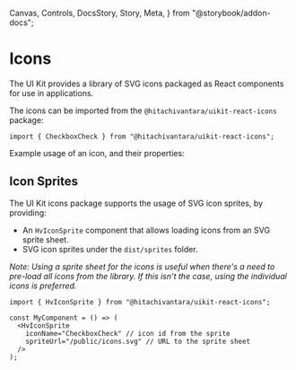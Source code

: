   Canvas,
  Controls,
  DocsStory,
  Story,
  Meta,
} from "@storybook/addon-docs";

<Meta of={IconStories} />

# Icons

The UI Kit provides a library of SVG icons packaged as React components for use in applications.

The icons can be imported from the `@hitachivantara/uikit-react-icons` package:

```tsx
import { CheckboxCheck } from "@hitachivantara/uikit-react-icons";
```

Example usage of an icon, and their properties:

<Canvas of={IconStories.Main} />
<Controls of={IconStories.Main} />

<DocsStory of={IconStories.CustomColors} />
<DocsStory of={IconStories.Accessibility} />
<DocsStory of={IconStories.CustomSize} />

## Icon Sprites

The UI Kit icons package supports the usage of SVG icon sprites, by providing:

- An `HvIconSprite` component that allows loading icons from an SVG sprite sheet.
- SVG icon sprites under the `dist/sprites` folder.

_Note: Using a sprite sheet for the icons is useful when there's a need to pre-load all icons from the library. If this isn't the case, using the individual icons is preferred._

```tsx
import { HvIconSprite } from "@hitachivantara/uikit-react-icons";

const MyComponent = () => (
  <HvIconSprite
    iconName="CheckboxCheck" // icon id from the sprite
    spriteUrl="/public/icons.svg" // URL to the sprite sheet
  />
);
```

<Canvas of={IconStories.IconSprites} />
<Controls of={IconStories.IconSprites} />
